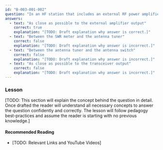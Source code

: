 ```yaml
---
id: "B-003-001-002"
question: "In an HF station that includes an external RF power amplifier, where should a low-pass filter be located?"
answers:
  - text: "As close as possible to the external amplifier output"
    correct: true
    explanation: "[TODO: Draft explanation why answer is correct.]"
  - text: "Between the SWR meter and the antenna tuner"
    correct: false
    explanation: "[TODO: Draft explanation why answer is incorrect.]"
  - text: "Between the antenna tuner and the antenna switch"
    correct: false
    explanation: "[TODO: Draft explanation why answer is incorrect.]"
  - text: "As close as possible to the transceiver output"
    correct: false
    explanation: "[TODO: Draft explanation why answer is incorrect.]"
---
```


### Lesson

[TODO: This section will explain the concept behind the question in detail. Once drafted the reader will understand all necessary concepts to answer the question confidently and correctly. The lesson will follow pedagogy best-practices and assume the reader is starting with no previous knowledge.]

#### Recommended Reading

- [TODO: Relevant Links and YouTube Videos]
